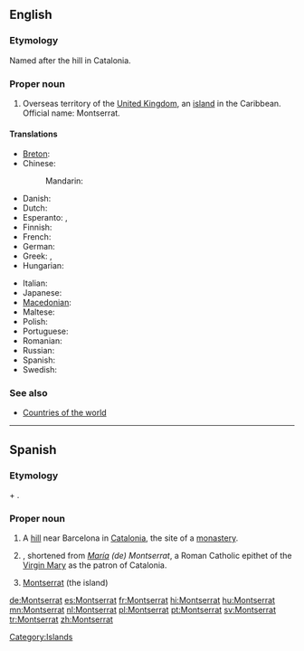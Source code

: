==English==

===Etymology===
Named after the hill in Catalonia.

===Proper noun===
{{en-proper noun}}

# Overseas territory of the [[United Kingdom]], an [[island]] in the Caribbean. Official name: Montserrat.

====Translations====
{{trans-top|island}}
* [[Breton]]: {{t|br|Montserrat}}
* Chinese:
*: Mandarin: {{t-|cmn|蒙塞拉特|tr=Méngsāilātè|sc=Hani}}
* Danish: {{t-|da|Montserrat}}
* Dutch: {{t+|nl|Montserrat}}
* Esperanto: {{t|eo|Montserato}}, {{t|eo|Moncerato}}
* Finnish: {{t-|fi|Montserrat}}
* French: {{t+|fr|Montserrat}}
* German: {{t+|de|Montserrat}}
* Greek: {{t|el|Μοντσεράτ}}, {{t|el|Μονσερράτ}}
* Hungarian: {{t+|hu|Montserrat}}
{{trans-mid}}
* Italian: {{t|it|Monserrat}}
* Japanese: {{t|ja|モンセラト|tr=monserato}}
* [[Macedonian]]: {{t|mk|Монсерат|m|tr=Monserát}}
* Maltese: {{t|mt|Monserrat}}
* Polish: {{t+|pl|Montserrat}}
* Portuguese: {{t+|pt|Monserrate}}
* Romanian: {{t-|ro|Montserrat}}
* Russian: {{t|ru|Монсеррат|tr=Monserrat}}
* Spanish: {{t+|es|Montserrat}}
* Swedish: {{t+|sv|Montserrat}}
{{trans-bottom}}

===See also===
* [[Appendix:Countries of the world|Countries of the world]]

[[Category:Islands]]

----

==Spanish==

===Etymology===
{{etyl|ca|es}} {{term|mont||hill|lang=ca}} + {{term|serrat||jagged|lang=ca}}.

===Proper noun===
{{es-proper noun|f}}

# A [[hill]] near Barcelona in [[Catalonia]], the site of a [[monastery]].
# {{given name|female|lang=es}}, shortened from ''[[María]] (de) Montserrat'', a Roman Catholic epithet of the [[Virgin Mary]] as the patron of Catalonia.
# [[#English|Montserrat]] (the island)

[[de:Montserrat]]
[[es:Montserrat]]
[[fr:Montserrat]]
[[hi:Montserrat]]
[[hu:Montserrat]]
[[mn:Montserrat]]
[[nl:Montserrat]]
[[pl:Montserrat]]
[[pt:Montserrat]]
[[sv:Montserrat]]
[[tr:Montserrat]]
[[zh:Montserrat]]